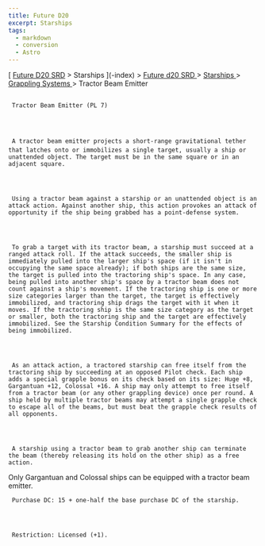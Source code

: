 ```yaml
---
title: Future D20
excerpt: Starships
tags:
  - markdown
  - conversion
  - Astro
---
```







[
[Future D20 SRD]( / ) > Starships
     ](-index)
     >
     [
      Future d20 SRD
     ](future-d20-srd-index)
     >
     [
      Starships
     ](future-d20-srd-starships-index)
     >
     [
      Grappling Systems
     ](future-d20-srd-starships-grappling-systems-index)
     > Tractor Beam Emitter
    





## 
     Tractor Beam Emitter (PL 7)
    



     A tractor beam emitter projects a short-range gravitational tether that latches onto or immobilizes a single target, usually a ship or unattended object. The target must be in the same square or in an adjacent square.
    



     Using a tractor beam against a starship or an unattended object is an attack action. Against another ship, this action provokes an attack of opportunity if the ship being grabbed has a point-defense system.
    



     To grab a target with its tractor beam, a starship must succeed at a ranged attack roll. If the attack succeeds, the smaller ship is immediately pulled into the larger ship's space (if it isn't in occupying the same space already); if both ships are the same size, the target is pulled into the tractoring ship's space. In any case, being pulled into another ship's space by a tractor beam does not count against a ship's movement. If the tractoring ship is one or more size categories larger than the target, the target is effectively immobilized, and tractoring ship drags the target with it when it moves. If the tractoring ship is the same size category as the target or smaller, both the tractoring ship and the target are effectively immobilized. See the Starship Condition Summary for the effects of being immobilized.
    



     As an attack action, a tractored starship can free itself from the tractoring ship by succeeding at an opposed Pilot check. Each ship adds a special grapple bonus on its check based on its size: Huge +8, Gargantuan +12, Colossal +16. A ship may only attempt to free itself from a tractor beam (or any other grappling device) once per round. A ship held by multiple tractor beams may attempt a single grapple check to escape all of the beams, but must beat the grapple check results of all opponents.
    



     A starship using a tractor beam to grab another ship can terminate the beam (thereby releasing its hold on the other ship) as a free action.
Only Gargantuan and Colossal ships can be equipped with a tractor beam emitter.
    



     Purchase DC: 15 + one-half the base purchase DC of the starship.
    



     Restriction: Licensed (+1).
    




